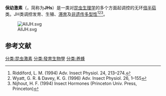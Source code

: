 '''保幼激素'''（{{lang-en|Juvenile hormones}}，简称为'''JHs'''）是一类对[[昆虫生理学|昆虫生理学]]的多个方面起调控的无环[[倍半萜|倍半萜]]类。JH类调控发育、生殖、[[滞育|滞育]]及[[非遗传多型性|非遗传多型性]]<ref> Riddiford, L. M. (1994) Adv. Insect Physiol. 24, 213–274.</ref><ref> Wyatt, G. R. & Davey, K. G. (1996) Adv. Insect Physiol. 26, 1–155 </ref><ref> Nijhout, H. F. (1994) Insect Hormones (Princeton Univ. Press, Princeton)</ref>。

[[File:AllJH.svg|thumb]]

==参考文献==
{{reflist}}

[[分类:昆虫激素|分类:昆虫激素]]
[[分类:發育生物學|分类:發育生物學]]
[[分类:养蜂|分类:养蜂]]